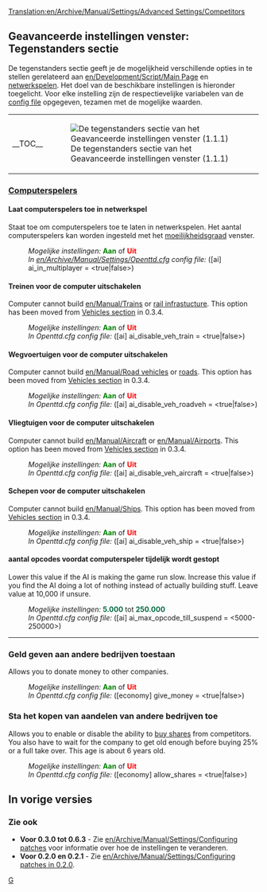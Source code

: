 [[Translation:en/Archive/Manual/Settings/Advanced Settings/Competitors]]
{{nl/Vertaling|en/Archive/Manual/Settings/Advanced Settings/Competitors|15}}
{{nl/Archive/Manual/Settings/Geavanceerde instellingen}}

==Geavanceerde instellingen venster: Tegenstanders sectie==
De tegenstanders sectie geeft je de mogelijkheid verschillende opties in te stellen gerelateerd aan [[en/Development/Script/Main Page]] en [[en/Manual/Multiplayer|netwerkspelen]]. Het doel van de beschikbare instellingen is hieronder toegelicht. Voor elke instelling zijn de respectievelijke variabelen van de [[en/Archive/Manual/Settings/Openttd.cfg|config file]] opgegeven, tezamen met de mogelijke waarden.
{| align="center"
|- valign="top"
|__TOC__
|[[File:nl/Archive/Manual/Settings/GI tegenstanders.png|frame|left|De tegenstanders sectie van het Geavanceerde instellingen venster (1.1.1)]]
|}

===<u>Computerspelers</u>===
====Laat computerspelers toe in netwerkspel====
{{nl/Kenmerken|0.4|align="right"|text=(0.4.5)}}
Staat toe om computerspelers toe te laten in netwerkspelen. Het aantal computerspelers kan worden ingesteld met het [[en/Archive/Manual/Settings/Difficulty|moeilijkheidsgraad]] venster.
:''Mogelijke instellingen:'' <span style="color:green">'''Aan'''</span> of <span style="color:red">'''Uit'''</span>
:''In [[en/Archive/Manual/Settings/Openttd.cfg]] config file:'' ([ai] ai_in_multiplayer = <true|false>)
====Treinen voor de computer uitschakelen====
{{nl/Kenmerken|Old|align="right"|text=(0.3.2)}}
Computer cannot build [[en/Manual/Trains]] or [[en/Manual/Railway construction|rail infrastucture]].
This option has been moved from [[en/Archive/Manual/Settings/Configuring patches/Vehicles#disable-trains-for-computer|Vehicles section]] in 0.3.4.
:''Mogelijke instellingen:'' <span style="color:green">'''Aan'''</span> of <span style="color:red">'''Uit'''</span>
:''In Openttd.cfg config file:'' ([ai] ai_disable_veh_train = <true|false>)
====Wegvoertuigen voor de computer uitschakelen====
{{nl/Kenmerken|Old|align="right"|text=(0.3.2)}}
Computer cannot build [[en/Manual/Road vehicles]] or [[en/Manual/Roadway construction|roads]]. This option has been moved from [[en/Archive/Manual/Settings/Configuring patches/Vehicles#disable-road-vehicles-for-computer|Vehicles section]] in 0.3.4.
:''Mogelijke instellingen:'' <span style="color:green">'''Aan'''</span> of <span style="color:red">'''Uit'''</span>
:''In Openttd.cfg config file:'' ([ai] ai_disable_veh_roadveh = <true|false>)
====Vliegtuigen voor de computer uitschakelen====
{{nl/Kenmerken|Old|align="right"|text=(0.3.2)}}
Computer cannot build [[en/Manual/Aircraft]] or [[en/Manual/Airports]]. This option has been moved from [[en/Archive/Manual/Settings/Configuring patches/Vehicles#disable-aircraft-for-computer|Vehicles section]] in 0.3.4.
:''Mogelijke instellingen:'' <span style="color:green">'''Aan'''</span> of <span style="color:red">'''Uit'''</span>
:''In Openttd.cfg config file:'' ([ai] ai_disable_veh_aircraft = <true|false>)
====Schepen voor de computer uitschakelen====
{{nl/Kenmerken|Old|align="right"|text=(0.3.2)}}
Computer cannot build [[en/Manual/Ships]]. This option has been moved from [[en/Archive/Manual/Settings/Configuring patches/Vehicles#disable-ships-for-computer|Vehicles section]] in 0.3.4.
:''Mogelijke instellingen:'' <span style="color:green">'''Aan'''</span> of <span style="color:red">'''Uit'''</span>
:''In Openttd.cfg config file:'' ([ai] ai_disable_veh_ship = <true|false>)
====aantal opcodes voordat computerspeler tijdelijk wordt gestopt====
{{nl/Kenmerken|0.7|align="right"|text=(0.7.0)}}
Lower this value if the AI is making the game run slow. Increase this value if you find the AI doing a lot of nothing instead of actually building stuff. Leave value at 10,000 if unsure.
:''Mogelijke instellingen:'' <span style="color:#00693E">'''5.000'''</span> tot <span style="color:#00693E">'''250.000'''</span>
:''In Openttd.cfg config file:'' ([ai] ai_max_opcode_till_suspend = <5000-250000>)
{{en/-}}
----
===Geld geven aan andere bedrijven toestaan===
{{nl/Kenmerken|0.7|align="right"|text=(0.7.0)}}
Allows you to donate money to other companies.
:''Mogelijke instellingen:'' <span style="color:green">'''Aan'''</span> of <span style="color:red">'''Uit'''</span>
:''In Openttd.cfg config file:'' ([economy] give_money = <true|false>)
{{en/-}}
===Sta het kopen van aandelen van andere bedrijven toe===
{{nl/Kenmerken|0.7|align="right"|text=(0.7.0)}}
Allows you to enable or disable the ability to [[en/Manual/Economy|buy shares]] from competitors. You also have to wait for the company to get old enough before buying 25% or a full take over. This age is about 6 years old.
:''Mogelijke instellingen:'' <span style="color:green">'''Aan'''</span> of <span style="color:red">'''Uit'''</span>
:''In Openttd.cfg config file:'' ([economy] allow_shares = <true|false>)
{{en/-}}

==In vorige versies==
===Zie ook===
*'''Voor 0.3.0 tot 0.6.3''' - Zie [[en/Archive/Manual/Settings/Configuring patches]] voor informatie over hoe de instellingen te veranderen.
*'''Voor 0.2.0 en 0.2.1''' - Zie [[en/Archive/Manual/Settings/Configuring patches in 0.2.0]].

[[Category:nl/Manual/Instellingen en voorkeuren|G]]